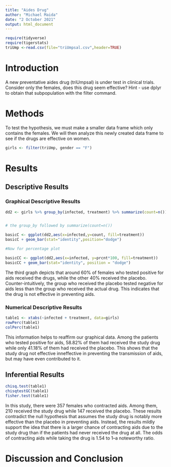 ```yaml
---
title: "Aides Drug"
author: "Michael Maida"
date: "2 October 2021"
output: html_document
---
```


```r
require(tidyverse)
require(tigerstats)
triUmp <-read.csv(file="triUmpsal.csv",header=TRUE)
```

# Introduction

<!--In this section you explain what you are trying to show.  Where did the data come from?  What is the research or other question you are trying to answer?.  If you skimp in this section expect to be marked down in your grade. Paint a picture of the project a couple of paragraphs is expected!-->

A new  preventative aides drug (triUmpsal) is under test in clinical trials. Consider only the females, does this drug seem effective?  Hint - use dplyr to obtain that subpopulation with the filter command.

# Methods

<!--Decide on your methods:  use "variable analysis" or other appropriate descriptors.  Make sure to choose at least one graphical method and at least one numerical method. Discuss what data manipulations may be needed for example subsetting or other binning procedures and what sort of graphical displays and inferential tools will be used!-->

To test the hypothesis, we must make a smaller data frame which only contains the females. We will then analyze this newly created data frame to see if the drugs are effective on women.

```r
girls <- filter(triUmp, gender == "F")
```


# Results

<!--Divide this section into two sub-sections:  One for your descriptive  results and one for your inferential results.!-->

## Descriptive Results

### Graphical Descriptive Results

<!--Graphical results here.  Make sure to show your code.  Provide appropriate labels for axes, giving units if possible, and provide a good title for the graph, too.  Use the graphical results to describe the patterns if any that exist in the data as focused toward the research question. Bottom line is to explain the features of the graph that are relevant to conforming or departing to what is expected by your null hypothesis !-->

```r
dd2 <- girls %>% group_by(infected, treatment) %>% summarize(count=n()) %>% mutate(prcnt=count/sum(count))


# the group_by followed by summarize(count=n())

basicC <- ggplot(dd2,aes(x=infected,y=count, fill=treatment))
basicC + geom_bar(stat="identity",position="dodge")

#Now for percentage plot

basicCC <- ggplot(dd2,aes(x=infected, y=prcnt*100, fill=treatment)) 
basicCC + geom_bar(stat="identity", position = "dodge")
```

The third graph depicts that around 60% of females who tested positive for aids received the drugs, while the other 40% received the placebo. Counter-intuitively, the group who received the placebo tested negative for aids less than the group who received the actual drug. This indicates that the drug is not effective in preventing aids. 

### Numerical Descriptive Results

<!--Numerical results go here. Use the numerical results to describe the patterns if any that exist in the data as focused toward the research question!-->

```r
table1 <- xtabs(~infected + treatment, data=girls)
rowPerc(table1)
colPerc(table1)
```

This information helps to reaffirm our graphical data. Among the patients who tested positive for aids, 58.82% of them had received the study drug while only 41.18% of them had received the placebo. This shows that the study drug not effective inneffective in preventing the transmission of aids, but may have even contributed to it. 

## Inferential Results

<!--State hypothesis clearly.  Make sure your discussion of the inferential test covers all the aspects that the test output produces, such as test statistic, p-value etc.  Make a decision about the null hypothesis, explain the assumptions on which the selected test/procedure was based, and why the chosen procedure satisfys the assumptions and is appropriate to answer the research question!-->

```r
chisq.test(table1)
chisqtestGC(table1)
fisher.test(table1)
```
In this study, there were 357 females who contracted aids. Among them, 210 received the study drug while 147 received the placebo. These results contradict the null hypothesis that assumes the study drug is notably more effective than the placebo in preventing aids. Instead, the results mildly support the idea that there is a larger chance of contracting aids due to the study drug than if the patients had never received the drug at all. The odds of contracting aids while taking the drug is 1.54 to 1--a noteworthy ratio.

# Discussion and Conclusion

<!--Discussion and conclusion here.  If you found a relationship be sure to consider whether the relationship occurs because one of the variavbles causes the other, or whether they perhasps are related for some other reason.  Watch the chapter 6 videos from the GeorgeTown videos collection.!-->
